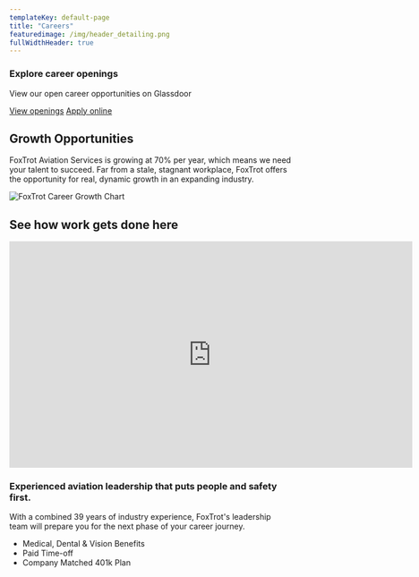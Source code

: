 ```yaml
---
templateKey: default-page
title: "Careers"
featuredimage: /img/header_detailing.png
fullWidthHeader: true
---
```


<div class="bg-orange-200 flex flex-row p-4 justify-between items-center">
  <div>
    <h3 class="mb-2">Explore career openings</h3>
    <p class="text-gray-600 my-2">View our open career opportunities on Glassdoor</p>
  </div>
  <div>
    <a class="btn m-2" href="https://www.glassdoor.com/Jobs/Foxtrot-Aviation-Services-Jobs-E2388196.htm?filter.countryId=1">View openings</a>
    <a class="btn btn-light" href="https://cdn.jotfor.ms/220144816610143">Apply online</a>
  </div>
</div>

<Spacer size="lg" />

## Growth Opportunities

FoxTrot Aviation Services is growing at 70% per year, which means we need your talent to succeed.  Far from a stale, stagnant workplace, FoxTrot offers the opportunity for real, dynamic growth in an expanding industry.

![FoxTrot Career Growth Chart](/img/growth-chart.png)

<Testimonials tag='careers' />

<Spacer size="lg" />

<div class="text-center">

## See how work gets done here

</div>

<iframe class="m-auto" width="720" height="405" src="https://www.youtube.com/embed/tN72Eh4FIwc" title="YouTube video player" frameborder="0" allow="accelerometer; autoplay; clipboard-write; encrypted-media; gyroscope; picture-in-picture" allowfullscreen></iframe>

<Spacer size="lg" />

<div class="flex">
  <div class="w-3/5">
    <h3>Experienced aviation leadership that puts people and safety first.</h3>
    <p>With a combined 39 years of industry experience, FoxTrot's leadership team will prepare you for the next phase of your career journey.</p>
  </div>
  <div class="w-2/5 pl-6 pt-2">
    <ul class="font-bold">
      <li class="font-bold">Medical, Dental & Vision Benefits</li>
      <li class="font-bold">Paid Time-off</li>
      <li class="font-bold">Company Matched 401k Plan</li>
    </ul>
  </div>
</div>

<Spacer />